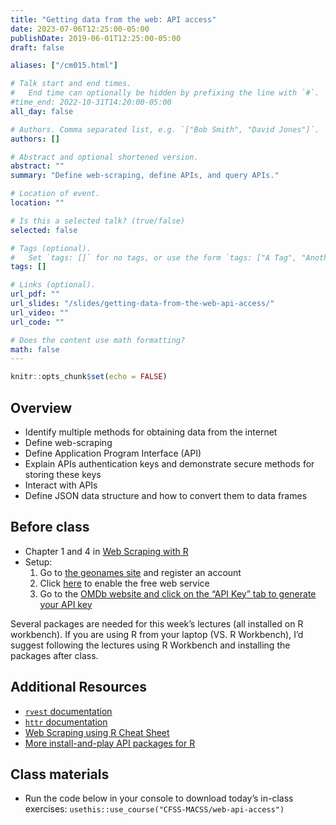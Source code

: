 ```yaml
---
title: "Getting data from the web: API access"
date: 2023-07-06T12:25:00-05:00
publishDate: 2019-06-01T12:25:00-05:00
draft: false

aliases: ["/cm015.html"]

# Talk start and end times.
#   End time can optionally be hidden by prefixing the line with `#`.
#time_end: 2022-10-31T14:20:00-05:00
all_day: false

# Authors. Comma separated list, e.g. `["Bob Smith", "David Jones"]`.
authors: []

# Abstract and optional shortened version.
abstract: ""
summary: "Define web-scraping, define APIs, and query APIs."

# Location of event.
location: ""

# Is this a selected talk? (true/false)
selected: false

# Tags (optional).
#   Set `tags: []` for no tags, or use the form `tags: ["A Tag", "Another Tag"]` for one or more tags.
tags: []

# Links (optional).
url_pdf: ""
url_slides: "/slides/getting-data-from-the-web-api-access/"
url_video: ""
url_code: ""

# Does the content use math formatting?
math: false
---
```


```r
knitr::opts_chunk$set(echo = FALSE)
```

## Overview

* Identify multiple methods for obtaining data from the internet
* Define web-scraping
* Define Application Program Interface (API)
* Explain APIs authentication keys and demonstrate secure methods for storing these keys
* Interact with APIs
* Define JSON data structure and how to convert them to data frames

<!--
* Practice tidying messy JSON data objects using `tidyr`
* Demonstrate how to use canned packages in R to access APIs
* Practice gathering data from Twitter API using the `rtweet` package in R
-->

## Before class

* Chapter 1 and 4 in [Web Scraping with R](https://steviep42.github.io/webscraping/book/)
* Setup: 
    1. Go to [the geonames site](http://www.geonames.org/login/) and register an account 
    2. Click [here](http://www.geonames.org/enablefreewebservice) to enable the free web service
    3. Go to the [OMDb website and click on the "API Key" tab to generate your API key](https://www.omdbapi.com/)


Several packages are needed for this week's lectures (all installed on R workbench). If you are using R from your laptop (VS. R Workbench), I'd suggest following the lectures using R Workbench and installing the packages after class.


## Additional Resources 

* [`rvest` documentation](https://rvest.tidyverse.org/articles/harvesting-the-web.html)
* [`httr` documentation](https://cran.r-project.org/web/packages/httr/)
* [Web Scraping using R Cheat Sheet](https://github.com/yusuzech/r-web-scraping-cheat-sheet/blob/master/README.md)
* [More install-and-play API packages for R](https://github.com/ropensci/webservices)

<!--
* Read [Getting data from the web: API access](/notes/application-program-interface/)
* Read [Getting data from the web: writing API queries](/notes/write-an-api-function/)
-->

## Class materials

* Run the code below in your console to download today’s in-class exercises: `usethis::use_course("CFSS-MACSS/web-api-access")`

<!--
* [Practice getting data from the Twitter API](/notes/twitter-api-practice/)
* [Simplifying lists](/notes/simplify-nested-lists/)
-->
